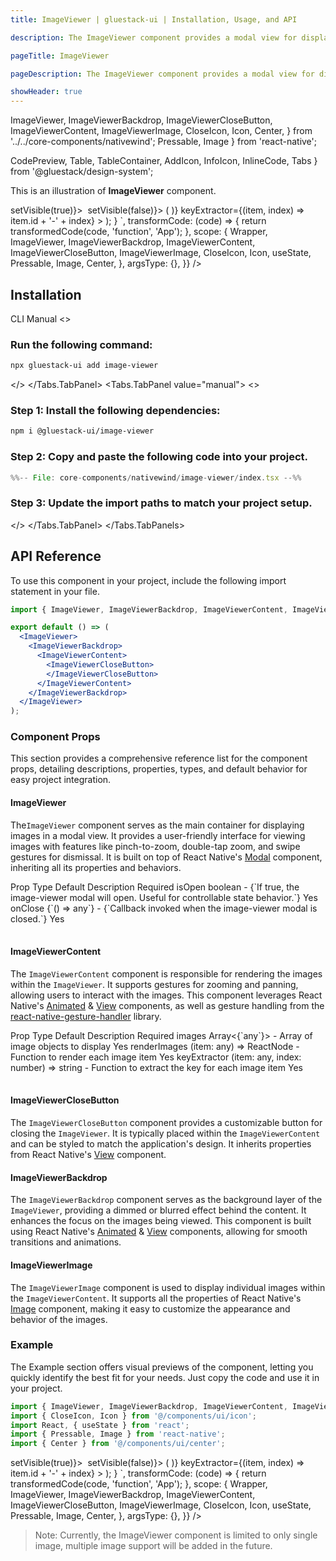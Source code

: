 ```yaml
---
title: ImageViewer | gluestack-ui | Installation, Usage, and API

description: The ImageViewer component provides a modal view for displaying and interacting with images, supporting features like pinch-to-zoom, double-tap zoom, and swipe up/down to dismiss.

pageTitle: ImageViewer

pageDescription: The ImageViewer component provides a modal view for displaying and interacting with images, supporting features like pinch-to-zoom, double-tap zoom, and swipe up/down to dismiss.

showHeader: true
---
```



<Meta title="with-nativewind/Components/Media And Icons/ImageViewer" />

  ImageViewer,
  ImageViewerBackdrop,
  ImageViewerCloseButton,
  ImageViewerContent,
  ImageViewerImage,
  CloseIcon,
  Icon,
  Center,
} from '../../core-components/nativewind';
  Pressable,
  Image
} from 'react-native';

  CodePreview,
  Table,
  TableContainer,
  AddIcon,
  InfoIcon,
  InlineCode,
  Tabs
} from '@gluestack/design-system';

This is an illustration of **ImageViewer** component.

<Wrapper>
  <CodePreview
    _rendererWrapper={{
      py: '$8',
      px: '$8',
    }}
    showComponentRenderer={true}
    showArgsController={true}
    metaData={{
      code: `
      function App() {
        const [visible, setVisible] = React.useState(false);
        const Images = [{ id: 1, url: 'https://picsum.photos/1000/1000' }];
        return (
          <Center>
            <Pressable onPress={() => setVisible(true)}>
              <Image
                source={{ uri: Images[0].url }}
                className="w-[200px] h-[200px]"
                resizeMode="contain"
              />
            </Pressable>
            <ImageViewer isOpen={visible} onClose={() => setVisible(false)}>
              <ImageViewerBackdrop>
                <ImageViewerContent
                  images={Images}
                  renderImages={(item) => (
                    <ImageViewerImage key={item.id} source={{ uri: item.url }} />
                  )}
                  keyExtractor={(item, index) => item.id + '-' + index}
                >
                <ImageViewerCloseButton>
                  <Icon as={CloseIcon}/>
                </ImageViewerCloseButton>
              </ImageViewerContent>
            </ImageViewerBackdrop>
          </ImageViewer>
        </Center>
        );
      }
      `,
      transformCode: (code) => {
        return transformedCode(code, 'function', 'App');
      },
      scope: {
        Wrapper,
        ImageViewer,
        ImageViewerBackdrop,
        ImageViewerContent,
        ImageViewerCloseButton,
        ImageViewerImage,
        CloseIcon,
        Icon,
        useState,
        Pressable,
        Image,
        Center,
      },
      argsType: {},
    }}
  />
</Wrapper>

<br />

## Installation

<Tabs value="cli" type="section">
  <Tabs.TabList>
      <Tabs.Tab value="cli">
        <Tabs.TabTitle>CLI</Tabs.TabTitle>
      </Tabs.Tab>
     <Tabs.Tab value="manual">
        <Tabs.TabTitle>Manual</Tabs.TabTitle>
     </Tabs.Tab>
  </Tabs.TabList>
  <Tabs.TabPanels>
    <Tabs.TabPanel value="cli">
<>

### Run the following command:
  ```bash
  npx gluestack-ui add image-viewer
  ```
</>
    </Tabs.TabPanel>
    <Tabs.TabPanel value="manual"> 
<>

### Step 1: Install the following dependencies:
```bash
npm i @gluestack-ui/image-viewer
```

### Step 2: Copy and paste the following code into your project.
<CollapsibleCode>

```jsx 
%%-- File: core-components/nativewind/image-viewer/index.tsx --%% 
```
</CollapsibleCode>

### Step 3: Update the import paths to match your project setup.
</>
    </Tabs.TabPanel>
  </Tabs.TabPanels>
</Tabs>

## API Reference

To use this component in your project, include the following import statement in your file.

```jsx
import { ImageViewer, ImageViewerBackdrop, ImageViewerContent, ImageViewerCloseButton, ImageViewerImage } from '@/components/ui/image-viewer';
```

```jsx
export default () => (
  <ImageViewer>
    <ImageViewerBackdrop>
      <ImageViewerContent>
        <ImageViewerCloseButton>
        </ImageViewerCloseButton>
      </ImageViewerContent>
    </ImageViewerBackdrop>
  </ImageViewer>
);
```

### Component Props

This section provides a comprehensive reference list for the component props, detailing descriptions, properties, types, and default behavior for easy project integration.

#### ImageViewer
The`ImageViewer` component serves as the main container for displaying images in a modal view. It provides a user-friendly interface for viewing images with features like pinch-to-zoom, double-tap zoom, and swipe gestures for dismissal. It is built on top of React Native's [Modal](https://reactnative.dev/docs/modal) component, inheriting all its properties and behaviors.

<Wrapper>
  <TableContainer>
    <Table>
      <Table.THead>
        <Table.TR>
          <Table.TH>
            <Table.TText>Prop</Table.TText>
          </Table.TH>
          <Table.TH>
            <Table.TText>Type</Table.TText>
          </Table.TH>
          <Table.TH>
            <Table.TText>Default</Table.TText>
          </Table.TH>
          <Table.TH>
            <Table.TText>Description</Table.TText>
          </Table.TH>
          <Table.TH>
            <Table.TText>Required</Table.TText>
          </Table.TH>
        </Table.TR>
      </Table.THead>
      <Table.TBody>
        <Table.TR>
          <Table.TD>
            <Table.TText>
              <InlineCode>isOpen</InlineCode>
            </Table.TText>
          </Table.TD>
          <Table.TD>
            <Table.TText>boolean</Table.TText>
          </Table.TD>
          <Table.TD>
            <Table.TText>-</Table.TText>
          </Table.TD>
          <Table.TD>
            <Table.TText>{`If true, the image-viewer modal will open. Useful for controllable state behavior.`}</Table.TText>
          </Table.TD>
          <Table.TD>
            <Table.TText>Yes</Table.TText>
          </Table.TD>
        </Table.TR>
        <Table.TR>
          <Table.TD>
            <Table.TText>
              <InlineCode>onClose</InlineCode>
            </Table.TText>
          </Table.TD>
          <Table.TD>
            <Table.TText>{`() => any`}</Table.TText>
          </Table.TD>
          <Table.TD>
            <Table.TText>-</Table.TText>
          </Table.TD>
          <Table.TD>
            <Table.TText>{`Callback invoked when the image-viewer modal is closed.`}</Table.TText>
          </Table.TD>
          <Table.TD>
            <Table.TText>Yes</Table.TText>
          </Table.TD>
        </Table.TR>
      </Table.TBody>
    </Table>
  </TableContainer>
</Wrapper>

#### ImageViewerContent

The `ImageViewerContent` component is responsible for rendering the images within the `ImageViewer`. It supports gestures for zooming and panning, allowing users to interact with the images. This component leverages React Native's [Animated](https://reactnative.dev/docs/animated#props) & [View](https://reactnative.dev/docs/view) components, as well as gesture handling from the [react-native-gesture-handler](https://docs.swmansion.com/react-native-gesture-handler/docs/) library.

<Wrapper>
  <TableContainer>
    <Table>
      <Table.THead>
        <Table.TR>
          <Table.TH>
            <Table.TText>Prop</Table.TText>
          </Table.TH>
          <Table.TH>
            <Table.TText>Type</Table.TText>
          </Table.TH>
          <Table.TH>
            <Table.TText>Default</Table.TText>
          </Table.TH>
          <Table.TH>
            <Table.TText>Description</Table.TText>
          </Table.TH>
          <Table.TH>
            <Table.TText>Required</Table.TText>
          </Table.TH>
        </Table.TR>
      </Table.THead>
      <Table.TBody>
        <Table.TR>
          <Table.TD>
            <Table.TText>
              <InlineCode>images</InlineCode>
            </Table.TText>
          </Table.TD>
          <Table.TD>
            <Table.TText>Array&lt;{`any`}&gt;</Table.TText>
          </Table.TD>
          <Table.TD>
            <Table.TText>-</Table.TText>
          </Table.TD>
          <Table.TD>
            <Table.TText>Array of image objects to display</Table.TText>
          </Table.TD>
          <Table.TD>
            <Table.TText>Yes</Table.TText>
          </Table.TD>
        </Table.TR>
        <Table.TR>
          <Table.TD>
            <Table.TText>
              <InlineCode>renderImages</InlineCode>
            </Table.TText>
          </Table.TD>
          <Table.TD>
            <Table.TText>(item: any) => ReactNode</Table.TText>
          </Table.TD>
          <Table.TD>
            <Table.TText>-</Table.TText>
          </Table.TD>
          <Table.TD>
            <Table.TText>Function to render each image item</Table.TText>
          </Table.TD>
          <Table.TD>
            <Table.TText>Yes</Table.TText>
          </Table.TD>
        </Table.TR>
        <Table.TR>
          <Table.TD>
            <Table.TText>
              <InlineCode>keyExtractor</InlineCode>
            </Table.TText>
          </Table.TD>
          <Table.TD>
            <Table.TText>
              <InlineCode>(item: any, index: number) => string</InlineCode>
            </Table.TText>
          </Table.TD>
          <Table.TD>
            <Table.TText>-</Table.TText>
          </Table.TD>
          <Table.TD>
            <Table.TText>Function to extract the key for each image item</Table.TText>
          </Table.TD>
          <Table.TD>
            <Table.TText>Yes</Table.TText>
          </Table.TD>
        </Table.TR>
      </Table.TBody>
    </Table>
  </TableContainer>
</Wrapper>

#### ImageViewerCloseButton

The `ImageViewerCloseButton` component provides a customizable button for closing the `ImageViewer`. It is typically placed within the `ImageViewerContent` and can be styled to match the application's design. It inherits properties from React Native's [View](https://reactnative.dev/docs/view) component.

#### ImageViewerBackdrop

The `ImageViewerBackdrop` component serves as the background layer of the `ImageViewer`, providing a dimmed or blurred effect behind the content. It enhances the focus on the images being viewed. This component is built using React Native's [Animated](https://reactnative.dev/docs/animated#props) & [View](https://reactnative.dev/docs/view) components, allowing for smooth transitions and animations.

#### ImageViewerImage

The `ImageViewerImage` component is used to display individual images within the `ImageViewerContent`. It supports all the properties of React Native's [Image](https://reactnative.dev/docs/image) component, making it easy to customize the appearance and behavior of the images.

### Example

The Example section offers visual previews of the component, letting you quickly identify the best fit for your needs. Just copy the code and use it in your project.

```jsx
import { ImageViewer, ImageViewerBackdrop, ImageViewerContent, ImageViewerCloseButton, ImageViewerImage } from '@/components/ui/image-viewer';
import { CloseIcon, Icon } from '@/components/ui/icon';
import React, { useState } from 'react';
import { Pressable, Image } from 'react-native';
import { Center } from '@/components/ui/center';
```

<Wrapper>
  <CodePreview
    _rendererWrapper={{
      py: '$8',
      px: '$8',
    }}
    showComponentRenderer={true}
    showArgsController={true}
    metaData={{
      code: `
      function App() {
        const [visible, setVisible] = React.useState(false);
        const Images = [{ id: 1, url: 'https://picsum.photos/1000/1000' }];
        return (
          <Center>
            <Pressable onPress={() => setVisible(true)}>
              <Image
                source={{ uri: Images[0].url }}
                className="w-[200px] h-[200px]"
                resizeMode="contain"
              />
            </Pressable>
            <ImageViewer isOpen={visible} onClose={() => setVisible(false)}>
              <ImageViewerBackdrop>
                <ImageViewerContent
                  images={Images}
                  renderImages={(item) => (
                    <ImageViewerImage key={item.id} source={{ uri: item.url }} />
                  )}
                  keyExtractor={(item, index) => item.id + '-' + index}
                >
                <ImageViewerCloseButton>
                  <Icon as={CloseIcon}/>
                </ImageViewerCloseButton>
              </ImageViewerContent>
            </ImageViewerBackdrop>
          </ImageViewer>
        </Center>
        );
      }
      `,
      transformCode: (code) => {
        return transformedCode(code, 'function', 'App');
      },
      scope: {
        Wrapper,
        ImageViewer,
        ImageViewerBackdrop,
        ImageViewerContent,
        ImageViewerCloseButton,
        ImageViewerImage,
        CloseIcon,
        Icon,
        useState,
        Pressable,
        Image,
        Center,
      },
      argsType: {},
    }}
  />
</Wrapper>

> Note: Currently, the ImageViewer component is limited to only single image, multiple image support will be added in the future.

